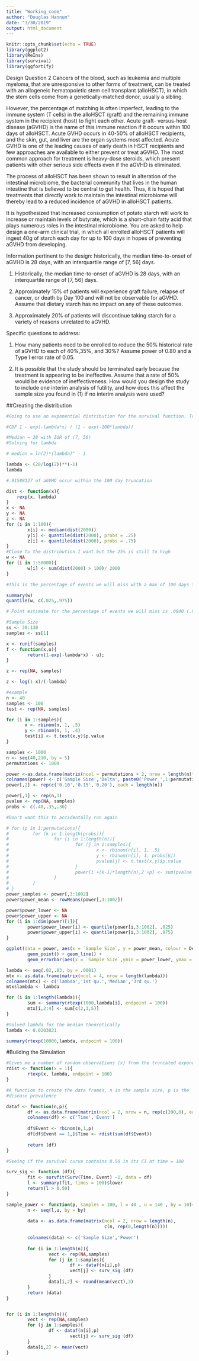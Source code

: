 ```yaml
---
title: "Working_code"
author: "Douglas Hannum"
date: "3/30/2019"
output: html_document
---
```


```r
knitr::opts_chunk$set(echo = TRUE)
library(ggplot2)
library(ReIns)
library(survival)
library(ggfortify)
```

Design Question 2
Cancers of the blood, such as leukemia and multiple myeloma, that are unresponsive to other forms of treatment, can be treated with an allogeneic hematopoietic stem cell transplant (alloHSCT), in which the stem cells come from a genetically-matched donor, usually a sibling.

However, the percentage of matching is often imperfect, leading to the immune system (T cells) in the alloHSCT (graft) and the remaining immune system in the recipient (host) to fight each other. Acute graft- versus-host disease (aGVHD) is the name of this immune reaction if it occurs within 100 days of alloHSCT. Acute GVHD occurs in 40-50% of alloHSCT recipients, and the skin, gut, and liver are the organ systems most affected. Acute GVHD is one of the leading causes of early death in HSCT recipients and few approaches are available to either prevent or treat aGVHD. The most common approach for treatment is heavy-dose steroids, which present patients with other serious side effects even if the aGVHD is eliminated.

The process of alloHSCT has been shown to result in alteration of the intestinal microbiome, the bacterial community that lives in the human intestine that is believed to be central to gut health. Thus, it is hoped that treatments that directly work to maintain the intestinal microbiome will thereby lead to a reduced incidence of aGVHD in alloHSCT patients.

It is hypothesized that increased consumption of potato starch will work to increase or maintain levels of butyrate, which is a short-chain fatty acid that plays numerous roles in the intestinal microbiome. You are asked to help design a one-arm clinical trial, in which all enrolled alloHSCT patients will ingest 40g of starch each day for up to 100 days in hopes of preventing aGVHD from developing.

Information pertinent to the design: historically, the median time-to-onset of aGVHD is 28 days, with an interquartile range of [7, 56] days.

1. Historically, the median time-to-onset of aGVHD is 28 days, with an interquartile range of [7, 56] days.

1. Approximately 15% of patients will experience graft failure, relapse of cancer, or death by Day 100 and will not be observable for aGVHD. Assume that dietary starch has no impact on any of these outcomes.

1. Approximately 20% of patients will discontinue taking starch for a variety of reasons unrelated to aGVHD.

Specific questions to address:

1. How many patients need to be enrolled to reduce the 50% historical rate of aGVHD to each of 40%,35%, and 30%? Assume power of 0.80 and a Type I error rate of 0.05.

1. It is possible that the study should be terminated early because the treatment is appearing to be ineffective. Assume that a rate of 50% would be evidence of ineffectiveness. How would you design the study to include one interim analysis of futility, and how does this affect the sample size you found in (1) if no interim analysis were used?


##Creating the distribution 

```r
#Going to use an exponential distribution for the survival function. Truncated at 100

#CDF 1 - exp(-lambda*x) / (1 - exp(-100*lambda))

#Median = 28 with IQR of (7, 56)
#Solving for lambda

# median = ln(2)*(lambda)^ - 1

lambda <- (28/log(2))**(-1)
lambda

#.91588127 of aGVHD occur within the 100 day truncation

dist <- function(x){
    rexp(x, lambda)   
}
x <- NA
y <- NA
z <- NA
for (i in 1:100){
        x[i] <- median(dist(2000))
        y[i] <- quantile(dist(2000), probs = .25)
        z[i] <- quantile(dist(2000), probs = .75)
}
#Close to the distribution I want but the 25% is still to high
w <- NA
for (i in 1:50000){
        w[i] <- sum(dist(2000) > 100)/ 2000
}

#This is the percentage of events we will miss with a max of 100 days follow-up

summary(w)
quantile(w, c(.025,.975))

# Point estimate for the percentage of events we will miss is .0840 (.0720, 0.0965)

#Sample Size
ss <- 30:130
samples <- ss[1]

x <- runif(samples)
f <- function(x,u){
        return(1-exp(-lambda*x) - u);
}

z <- rep(NA, samples)

z <- log(1-x)/(-lambda)
```

```r
#example
n <- 40
samples <- 100
test <- rep(NA, samples)

for (i in 1:samples){
       x <- rbinom(n, 1, .5)
       y <- rbinom(n, 1, .4)
       test[i] <- t.test(x,y)$p.value
}

samples <- 1000
n <- seq(40,210, by = 5)
permutations <- 1000

power <-as.data.frame(matrix(ncol = permutations + 2, nrow = length(n)*3))
colnames(power) <- c('Sample Size','Delta', paste0('Power_',1:permutations))
power[,2] <- rep(c('0.10','0.15','0.20'), each = length(n))

power[,1] <- rep(n,3)
pvalue <- rep(NA, samples)
probs <- c(.40,.35,.30)

#Don't want this to accidentally run again

# for (p in 1:permutations){
#         for (k in 1:length(probs)){
#                 for (i in 1:length(n)){
#                         for (j in 1:samples){
#                                 x <- rbinom(n[i], 1, .5)
#                                 y <- rbinom(n[i], 1, probs[k])
#                                 pvalue[j] <- t.test(x,y)$p.value
#                         }
#                         power[i +(k-1)*length(n),2 +p] <- sum(pvalue < 0.05)/(samples)
#                 }
#         }
# }
power_samples <- power[,3:1002]
power$power_mean <- rowMeans(power[,3:1002])

power$power_lower <- NA
power$power_upper <- NA
for (i in 1:dim(power)[1]){
        power$power_lower[i] <- quantile(power[i,3:1002], .025)
        power$power_upper[i] <- quantile(power[i,3:1002], .975)
}

ggplot(data = power, aes(x = `Sample Size`, y = power_mean, colour = Delta)) +
        geom_point() + geom_line() + 
        geom_errorbar(aes(x = `Sample Size`,ymin = power_lower, ymax = power_upper))
```

```r
lambda <- seq(.02,.03, by = .0001)
mtx <- as.data.frame(matrix(ncol = 4, nrow = length(lambda)))
colnames(mtx) <- c('lambda','1st qu.','Median','3rd qu.')
mtx$lambda <- lambda

for (i in 1:length(lambda)){
        sum <- summary(rtexp(1000,lambda[i], endpoint = 100))
        mtx[i,2:4] <- sum[c(2,3,5)]
}

#Solved lambda for the median theoretically
lambda <- 0.0203821

summary(rtexp(10000,lambda, endpoint = 100))
```

#Building the Simulation

```r
#Gives me a number of random observations (x) from the truncated exponential dist
rdist <- function(x = 1){
        rtexp(x, lambda, endpoint = 100)
}

#A function to create the data frames, n is the sample size, p is the 
#disease prevalence

dataf <- function(n,p){
        df <- as.data.frame(matrix(ncol = 2, nrow = n, rep(c(200,0), each = n)))
        colnames(df) <- c('Time','Event')
        
        df$Event <- rbinom(n,1,p)
        df[df$Event == 1,]$Time <- rdist(sum(df$Event))
        
        return (df)
}

#Seeing if the survival curve contains 0.50 in its CI at time = 100

surv_sig <- function (df){
        fit <- survfit(Surv(Time, Event) ~1, data = df)
        l <- summary(fit, times = 100)$lower
        return(l > 0.50)
}
```

```r
sample_power <- function(p, samples = 100, l = 40 , u = 140 , by = 10){
        n <- seq(l,u, by = by)
        
        data <- as.data.frame(matrix(ncol = 2, nrow = length(n), 
                                     c(n, rep(0,length(n)))))
        
        colnames(data) <- c('Sample Size','Power')
        
        for (i in 1:length(n)){
                vect <- rep(NA,samples)
                for (j in 1:samples){
                        df <- dataf(n[i],p)
                        vect[j] <- surv_sig (df)
                }
                data[i,2] <- round(mean(vect),3)
        }
        return (data)
}


for (i in 1:length(n)){
        vect <- rep(NA,samples)
        for (j in 1:samples){
                df <- dataf(n[i],p)
                        vect[j] <- surv_sig (df)
        }
        data[i,2] <- mean(vect)
}
```

